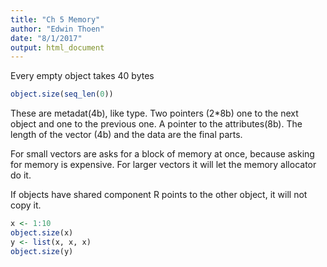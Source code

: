```yaml
---
title: "Ch 5 Memory"
author: "Edwin Thoen"
date: "8/1/2017"
output: html_document
---
```


Every empty object takes 40 bytes

```r
object.size(seq_len(0))
```

These are metadat(4b), like type. Two pointers (2*8b) one to the next object and one to the previous one. A pointer to the attributes(8b). The length of the vector (4b) and the data are the final parts.

For small vectors are asks for a block of memory at once, because asking for memory is expensive. For larger vectors it will let the memory allocator do it. 

If objects have shared component R points to the other object, it will not copy it.

```r
x <- 1:10
object.size(x)
y <- list(x, x, x)
object.size(y)
```

